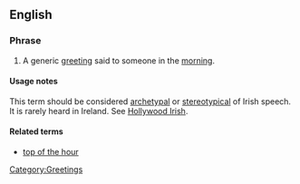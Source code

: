 ==English==

===Phrase===
{{infl|en|noun|head=[[top]] of the [[morning]]|}}

# {{Ireland|idiom}} A generic [[greeting]] said to someone in the [[morning]].

====Usage notes====
This term should be considered [[archetypal]] or [[stereotypical]] of Irish speech.  It is rarely heard in Ireland. See [[Hollywood Irish]].

====Related terms====
* [[top of the hour]]

[[Category:Greetings]]